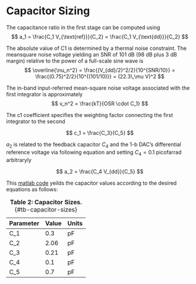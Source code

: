 # Capacitor Sizing {#sec-capacitor-sizing}

The capacitance ratio in the first stage can be computed using
$$
a_1 = \frac{C_1 V_{\text{ref}}}{C_2} = \frac{C_1 V_{\text{dd}}}{C_2}
$$

The absolute value of C1 is determined by a thermal noise constraint. The meansquare
noise voltage yielding an SNR of 101 dB (98 dB plus 3 dB margin) relative to the
power of a full-scale sine wave is
$$
\overline{\nu_n^2} = \frac{(V_{dd}/2)^2/2}{10^{SNR/10}} = \frac{(0.75)^2/2}{10^{(101/10)}} = (22.3\,\mu V)^2 
$$

The in-band input-referred mean-square noise voltage associated with the first integrator is
approximately
$$
v_n^2 = \frac{kT}{OSR \cdot C_1}
$$

The c1 coefficient specifies the weighting factor connecting the first integrator to the second

$$
c_1 = \frac{C_3}{C_5}
$$

$a_2$ is related to the feedback capacitor $C_4$ and
the 1-b DAC’s differential reference voltage via following equation and setting $C_4 = 0.1$  picofarrad arbitraryly

$$
a_2 = \frac{C_4 V_{dd}}{C_5}
$$

This [matlab code](https://github.com/snehashree499/CEMS_DSM/blob/main/DSM/Matlab/Second_Order_SwitchCap.m) yeilds the capacitor values according to the desired equations as follows:

| Parameter  | Value | Units
|------------|-------|------
| C_1        |  0.3  | pF  
| C_2        |  2.06 | pF   
| C_3        |  0.21 | pF  
| C_4        |  0.1  | pF
| C_5        |  0.7  | pF

: **Table 2: Capacitor Sizes.** {#tb-capacitor-sizes}
